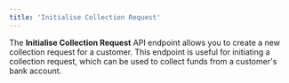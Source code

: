 ```yaml
---
title: 'Initialise Collection Request'
---
```


The **Initialise Collection Request** API endpoint allows you to create a new collection request for a customer. This endpoint is useful for initiating a collection request, which can be used to collect funds from a customer's bank account.